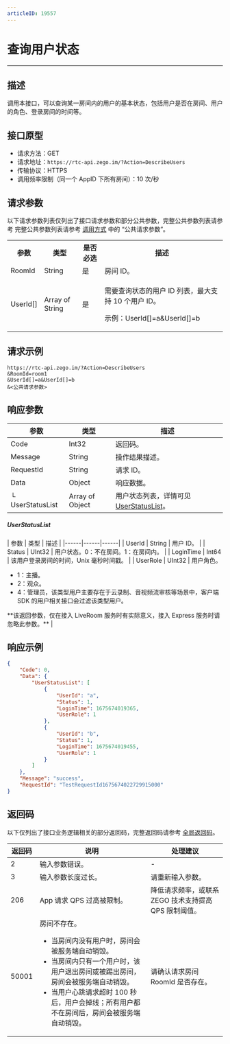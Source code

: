 ```yaml
---
articleID: 19557
---
```



# 查询用户状态

- - -

## 描述

调用本接口，可以查询某一房间内的用户的基本状态，包括用户是否在房间、用户的角色、登录房间的时间等。

## 接口原型

- 请求方法：GET
- 请求地址：`https://rtc-api.zego.im/?Action=DescribeUsers`
- 传输协议：HTTPS
- 调用频率限制（同一个 AppID 下所有房间）：10 次/秒

## 请求参数

以下请求参数列表仅列出了接口请求参数和部分公共参数，完整公共参数列表请参考 完整公共参数列表请参考 [调用方式](./../making-api-requests.mdx#公共请求参数) 中的 “公共请求参数”。


<table>
  
<tbody><tr>
<th>参数</th>
<th>类型</th>
<th>是否必选</th>
<th>描述</th>
</tr>
<tr>
<td>RoomId</td>
<td>String</td>
<td>是</td>
<td>房间 ID。</td>
</tr>
<tr>
<td>UserId[]</td>
<td>Array of String</td>
<td>是</td>
<td><p>需要查询状态的用户 ID 列表，最大支持 10 个用户 ID。</p><p>示例：UserId[]=a&UserId[]=b</p></td>
</tr>
</tbody></table>



## 请求示例

```
https://rtc-api.zego.im/?Action=DescribeUsers
&RoomId=room1
&UserId[]=a&UserId[]=b
&<公共请求参数>
```

## 响应参数


| 参数 | 类型 | 描述 |
|------|------|------|
| Code | Int32 | 返回码。 |
| Message | String | 操作结果描述。 |
| RequestId | String | 请求 ID。 |
| Data | Object | 响应数据。 |
| └ UserStatusList | Array of Object | 用户状态列表，详情可见[UserStatusList](#userStatusList)。 |

<a id="userStatusList"></a>
<h5>UserStatusList</h5>
| 参数 | 类型 | 描述 |
|------|------|------|
| UserId | String | 用户 ID。 |
| Status | UInt32 | 用户状态。0：不在房间。1：在房间内。 |
| LoginTime | Int64 | 该用户登录房间的时间，Unix 毫秒时间戳。 |
| UserRole | UInt32 | 用户角色。<ul><li>1：主播。</li><li>2：观众。</li><li>4：管理员，该类型用户主要存在于云录制、音视频流审核等场景中，客户端 SDK 的用户相关接口会过滤该类型用户。</li></ul>**该返回参数，仅在接入 LiveRoom 服务时有实际意义，接入 Express 服务时请忽略此参数。** |



## 响应示例

```json
{
    "Code": 0,
    "Data": {
        "UserStatusList": [
            {
                "UserId": "a",
                "Status": 1,
                "LoginTime": 1675674019365,
                "UserRole": 1
            },
            {
                "UserId": "b",
                "Status": 1,
                "LoginTime": 1675674019455,
                "UserRole": 1
            }
        ]
    },
    "Message": "success",
    "RequestId": "TestRequestId1675674022729915000"
}
```

## 返回码

以下仅列出了接口业务逻辑相关的部分返回码，完整返回码请参考 [全局返回码](!global_return_code)。


|返回码|说明| 处理建议 |
|---|----|----|
| 2 | 输入参数错误。 | -|
| 3 | 输入参数长度过长。 |请重新输入参数。|
| 206 | App 请求 QPS 过高被限制。| 降低请求频率，或联系 ZEGO 技术支持提高 QPS 限制阈值。|
| 50001 | 房间不存在。<Note title="说明"><ul><li>当房间内没有用户时，房间会被服务端自动销毁。</li><li>当房间内只有一个用户时，该用户退出房间或被踢出房间，房间会被服务端自动销毁。</li><li>当用户心跳请求超时 100 秒后，用户会掉线；所有用户都不在房间后，房间会被服务端自动销毁。</li></ul></Note>| 请确认请求房间 RoomId 是否存在。 |
